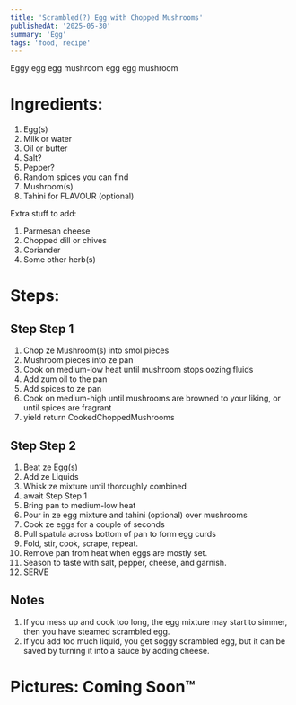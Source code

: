 ```yaml
---
title: 'Scrambled(?) Egg with Chopped Mushrooms'
publishedAt: '2025-05-30'
summary: 'Egg'
tags: 'food, recipe'
---
```


Eggy egg egg mushroom egg egg mushroom

# Ingredients:
1. Egg(s)
2. Milk or water
3. Oil or butter
4. Salt?
5. Pepper?
6. Random spices you can find
7. Mushroom(s)
8. Tahini for FLAVOUR (optional)

Extra stuff to add:
1. Parmesan cheese
2. Chopped dill or chives
3. Coriander
4. Some other herb(s)

# Steps:
## Step Step 1
1. Chop ze Mushroom(s) into smol pieces
2. Mushroom pieces into ze pan
3. Cook on medium-low heat until mushroom stops oozing fluids
4. Add zum oil to the pan
5. Add spices to ze pan
6. Cook on medium-high until mushrooms are browned to your liking, or until spices are fragrant
7. yield return CookedChoppedMushrooms

## Step Step 2
1. Beat ze Egg(s)
2. Add ze Liquids
3. Whisk ze mixture until thoroughly combined
4. await Step Step 1
5. Bring pan to medium-low heat
6. Pour in ze egg mixture and tahini (optional) over mushrooms
7. Cook ze eggs for a couple of seconds
8. Pull spatula across bottom of pan to form egg curds
9. Fold, stir, cook, scrape, repeat.
10. Remove pan from heat when eggs are mostly set.
11. Season to taste with salt, pepper, cheese, and garnish.
12. SERVE

## Notes
1. If you mess up and cook too long, the egg mixture may start to simmer, then you have steamed scrambled egg.
2. If you add too much liquid, you get soggy scrambled egg, but it can be saved by turning it into a sauce by adding cheese.

# Pictures: Coming Soon™